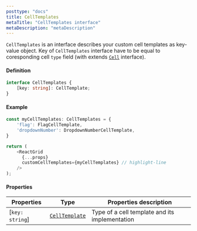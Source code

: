 ```yaml
---
posttype: "docs"
title: CellTemplates
metaTitle: "CellTemplates interface"
metaDescription: "metaDescription"
---
```


`CellTemplates` is an interface describes your custom cell templates as key-value object. 
Key of `CellTemplates` interface have to be equal to coresponding cell `type` field (with extends [`Cell`](/docs/3.0/7-api/0-interfaces/4-cell/) interface).

#### Definition
```ts
interface CellTemplates {
    [key: string]: CellTemplate;
}
```

#### Example

```ts
const myCellTemplates: CellTemplates = {
    'flag': FlagCellTemplate,
    'dropdownNumber': DropdownNumberCellTemplate,
}

return (
    <ReactGrid
      {...props}
      customCellTemplates={myCellTemplates} // highlight-line
    />
);
```

#### Properties

| Properties        | Type                                                              | Properties description |
| -----------       | -------                                                           | -----------   |
| [`key: string`]   | [`CellTemplate`](/docs/3.0/7-api/0-interfaces/5-cell-template/)   | Type of a cell template and its implementation | 



